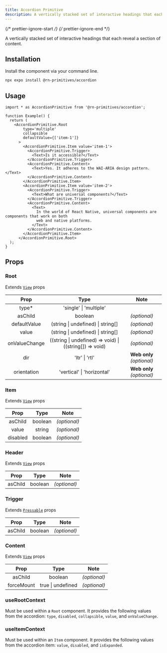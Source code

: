 ```yaml
---
title: Accordion Primitive
description: A vertically stacked set of interactive headings that each reveal a section of content.
---
```


{/* prettier-ignore-start */}
{/* prettier-ignore-end */}


A vertically stacked set of interactive headings that each reveal a section of content.

## Installation


Install the component via your command line.

```bash
npx expo install @rn-primitives/accordion
```


## Usage

```tsx
import * as AccordionPrimitive from '@rn-primitives/accordion';

function Example() {
  return (
    <AccordionPrimitive.Root
        type='multiple'
        collapsible
        defaultValue={['item-1']}
      >
        <AccordionPrimitive.Item value='item-1'>
          <AccordionPrimitive.Trigger>
            <Text>Is it accessible?</Text>
          </AccordionPrimitive.Trigger>
          <AccordionPrimitive.Content>
            <Text>Yes. It adheres to the WAI-ARIA design pattern.</Text>
          </AccordionPrimitive.Content>
        </AccordionPrimitive.Item>
        <AccordionPrimitive.Item value='item-2'>
          <AccordionPrimitive.Trigger>
            <Text>What are universal components?</Text>
          </AccordionPrimitive.Trigger>
          <AccordionPrimitive.Content>
            <Text>
              In the world of React Native, universal components are components that work on both
              web and native platforms.
            </Text>
          </AccordionPrimitive.Content>
        </AccordionPrimitive.Item>
      </AccordionPrimitive.Root>
  );
}
```

## Props

### Root

Extends [`View`](https://reactnative.dev/docs/view#props) props

|     Prop      |                          Type                           |           Note            |
| :-----------: | :-----------------------------------------------------: | :-----------------------: |
|    type\*     |                 'single' \| 'multiple'                  |                           |
|    asChild    |                         boolean                         |       _(optional)_        |
| defaultValue  |            (string \| undefined) \| string[]            |       _(optional)_        |
|     value     |            (string \| undefined) \| string[]            |       _(optional)_        |
| onValueChange | ((string \| undefined) => void) \| ((string[]) => void) |       _(optional)_        |
|      dir      |                     'ltr' \| 'rtl'                      | **Web only** _(optional)_ |
|  orientation  |               'vertical' \| 'horizontal'                | **Web only** _(optional)_ |

### Item

Extends [`View`](https://reactnative.dev/docs/view#props) props

|   Prop   |  Type   |     Note     |
| :------: | :-----: | :----------: |
| asChild  | boolean | _(optional)_ |
|  value   | string  | _(optional)_ |
| disabled | boolean | _(optional)_ |

### Header

Extends [`View`](https://reactnative.dev/docs/view#props) props

|  Prop   |  Type   |     Note     |
| :-----: | :-----: | :----------: |
| asChild | boolean | _(optional)_ |

### Trigger

Extends [`Pressable`](https://reactnative.dev/docs/pressable#props) props

|  Prop   |  Type   |     Note     |
| :-----: | :-----: | :----------: |
| asChild | boolean | _(optional)_ |

### Content

Extends [`View`](https://reactnative.dev/docs/view#props) props

|    Prop    |       Type        |     Note     |
| :--------: | :---------------: | :----------: |
|  asChild   |      boolean      | _(optional)_ |
| forceMount | true \| undefined | _(optional)_ |


### useRootContext

Must be used within a `Root` component. It provides the following values from the accordion: `type`, `disabled`, `collapsible`, `value`, and `onValueChange`.

### useItemContext

Must be used within an `Item` component. It provides the following values from the accordion item: `value`, `disabled`, and `isExpanded`.


